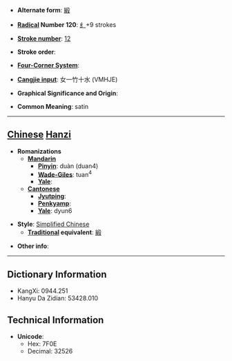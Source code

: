 * '''Alternate form''': [[緞]]

* '''[[Wiktionary:Chinese radical index| Radical]] Number 120''': [[Wiktionary:Chinese radical index 纟|纟]]+9 strokes

* '''[[Wiktionary:Chinese total strokes index|Stroke number]]''': [[Wiktionary:Chinese total strokes index 12|12]]

* '''Stroke order''': 

* '''[[Wiktionary:Chinese four corner index|Four-Corner System]]''': 

* '''[[Wiktionary:Chinese Cangjie index|Cangjie input]]''': 女一竹十水 (VMHJE)

* '''Graphical Significance and Origin''': 

* '''Common Meaning''': satin

----

== [[Chinese]] [[Hanzi]] ==

* '''Romanizations'''
** '''[[Mandarin]]'''
*** '''[[Pinyin]]''': duàn (duan4)
*** '''[[Wade-Giles]]''': tuan<sup>4</sup>
*** '''[[Yale]]''': 
** '''[[Cantonese]]'''
*** '''[[Jyutping]]''':
*** '''[[Penkyamp]]''': 
*** '''[[Yale]]''': dyun6

* '''Style''': [[Simplified Chinese]] 
** '''[[Traditional Chinese|Traditional]] equivalent''': [[緞]]

* '''Other info''': 

----

== Dictionary Information ==

* KangXi: 0944.251
* Hanyu Da Zidian: 53428.010

== Technical Information ==

* '''Unicode''':
** Hex: 7F0E
** Decimal: 32526